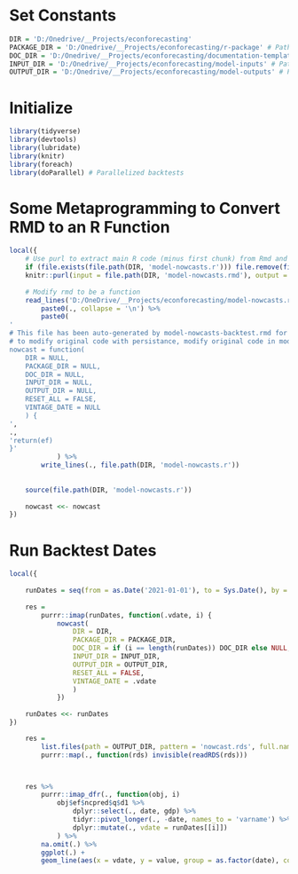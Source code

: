 # Set Constants
```r
DIR = 'D:/Onedrive/__Projects/econforecasting'
PACKAGE_DIR = 'D:/Onedrive/__Projects/econforecasting/r-package' # Path to package with helper functions
DOC_DIR = 'D:/Onedrive/__Projects/econforecasting/documentation-templates' # Path to documentation .RNW file; if NULL no docs generated
INPUT_DIR = 'D:/Onedrive/__Projects/econforecasting/model-inputs' # Path to directory with inputs.r, constants.r (SQL DB info, SFTP info, etc.)
OUTPUT_DIR = 'D:/Onedrive/__Projects/econforecasting/model-outputs' # Path to location to output RDS and documentation
```

# Initialize
```r
library(tidyverse)
library(devtools)
library(lubridate)
library(knitr)
library(foreach)
library(doParallel) # Parallelized backtests
```

# Some Metaprogramming to Convert RMD to an R Function
```r
local({
	# Use purl to extract main R code (minus first chunk) from Rmd and convert it to a function
	if (file.exists(file.path(DIR, 'model-nowcasts.r'))) file.remove(file.path(DIR, 'model-nowcasts.r'))
	knitr::purl(input = file.path(DIR, 'model-nowcasts.rmd'), output = file.path(DIR, 'model-nowcasts.r'))
	
	# Modify rmd to be a function
	read_lines('D:/OneDrive/__Projects/econforecasting/model-nowcasts.r') %>%
		paste0(., collapse = '\n') %>%
		paste0(
'
# This file has been auto-generated by model-nowcasts-backtest.rmd for backtesting -
# to modify original code with persistance, modify original code in model-nowcasts.rmd
nowcast = function(
	DIR = NULL,
	PACKAGE_DIR = NULL,
	DOC_DIR = NULL,
	INPUT_DIR = NULL,
	OUTPUT_DIR = NULL,
	RESET_ALL = FALSE,
	VINTAGE_DATE = NULL
	) {
',
.,
'return(ef)
}'
			) %>%
		write_lines(., file.path(DIR, 'model-nowcasts.r'))
	
	
	source(file.path(DIR, 'model-nowcasts.r'))
	
	nowcast <<- nowcast
})
```

# Run Backtest Dates
```r
local({
	
	runDates = seq(from = as.Date('2021-01-01'), to = Sys.Date(), by = '1 day')
		
	res =
		purrr::imap(runDates, function(.vdate, i) {
			nowcast(
				DIR = DIR,
				PACKAGE_DIR = PACKAGE_DIR,
				DOC_DIR = if (i == length(runDates)) DOC_DIR else NULL, # No create documentation
				INPUT_DIR = INPUT_DIR,
				OUTPUT_DIR = OUTPUT_DIR,
				RESET_ALL = FALSE,
				VINTAGE_DATE = .vdate
				)
			})
	
	runDates <<- runDates
})
```


```r

	res =
		list.files(path = OUTPUT_DIR, pattern = 'nowcast.rds', full.names = TRUE) %>%
		purrr::map(., function(rds) invisible(readRDS(rds)))



	res %>%
		purrr::imap_dfr(., function(obj, i)
			obj$ef$ncpred$q$d1 %>%
				dplyr::select(., date, gdp) %>% 
				tidyr::pivot_longer(., -date, names_to = 'varname') %>%
				dplyr::mutate(., vdate = runDates[[i]])
			) %>%
		na.omit(.) %>%
		ggplot(.) +
		geom_line(aes(x = vdate, y = value, group = as.factor(date), color = as.factor(date)))

```











